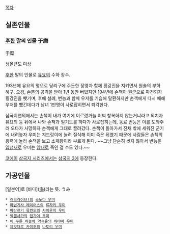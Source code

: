 [[목차]]

== 실존인물 ==
=== [[후한]] 말의 인물 于糜 ===
于糜

생몰년도 미상

[[후한]] 말의 인물로 [[유요]]의 수하 장수.

193년에 유요의 명으로 당리구에 주둔한 장영과 함께 횡강진을 지키면서 원술의 부하 혜구, 오경, 손분의 공격을 받아 1년 동안 버텼지만 194년에 손책이 원군으로 파견되자 횡강진을 뺏기며, 후에 설례, 번능과 함께 우저를 기습해 탈환하지만 손책에게 다시 패해 우저를 뺐긴데다가 남녀 1만명이 사로잡히면서 퇴각한다.

삼국지연의에서는 손책이 내가 여기에 이르렀거늘 어찌 항복하지 않는거냐라고 외치자 유요의 등 뒤에서 나와 손책과 일기토를 하다가 사로잡히는데, 동료 번능은 이를 도와주러 오다가 사망하자 손책에게 그대로 끌려갔다. 손책이 돌아가서 진채 밖에 세워진 군기에 내려놓자 우미는 겨드랑이에 눌려 질식해 이미 죽은 뒤였기 때문에 사람들은 손책의 용력에 놀라 손책을 보고 소패왕이라 부르게 된다. ~~그냥 단순히 씻지 않아서 번능은 [[입냄새]]로 우미는 [[암내]]로 죽인 걸 수도 있다.~~

[[코에이]] [[삼국지 시리즈]]에서는 [[삼국지 3]]에 등장한다.

== 가공인물 ==
[일본어]로 [바다]([[海]])라는 뜻. うみ  

 * [[러브라이브!]]의 [[소노다 우미]]
 * [[마법기사 레이어스]]의 [[류자키 우미]]
 * [[마탄전기 류켄도]]의 [[사이온지 우미]]
 * [[엑셀사가]]의 [[렌가야 우미]]
 * [[이 푸른 하늘에 약속을]]의 [[하야마 우미]]
 * [[제멋대로 카이조]]의 [[나토리 우미]]
